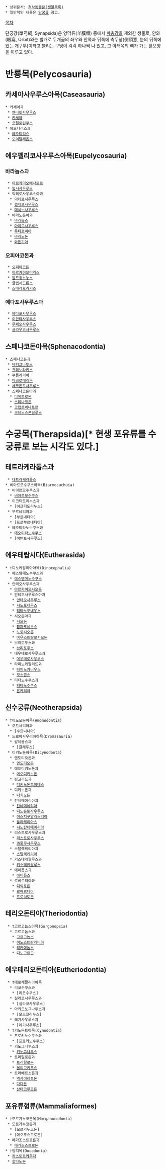  * 상위문서: [[척삭동물문(생물목록)]]
 * 일반적인 내용은 [[단궁류]] 참고.

[[목차]]

단궁강(單弓綱, Synapsida)은 양막류(羊膜類) 중에서 [[파충류|파충강]]을 제외한 생물로, 안와(眼窩, Orbit)와는 별개로 두개골의 좌우와 안쪽과 뒤쪽에 측두창(側頭窓, 눈의 뒤쪽에 있는 개구부)이라고 불리는 구멍이 각각 하나씩 나 있고, 그 아래쪽의 뼈가 가는 활모양을 이루고 있다.

= 반룡목(Pelycosauria) =
== 카세아사우루스아목(Caseasauria) ==
 * 카세아과
  * [[엔나토사우루스]]
  * [[카세아]]
  * [[코틸로린쿠스]]
 * 에오티리스과
  * [[에오티리스]]
  * [[오이달레옵스]]
== 에우펠리코사우루스아목(Eupelycosauria) ==
=== 바라놉스과 ===
  * [[아르카이오베나토르]]
  * [[압시사우루스]]
  * 믹테로사우루스아과
   * [[믹테로사우루스]]
   * [[헬레오사우루스]]
   * [[메세노사우루스]]
  * 바라노돈아과
   * [[바라놉스]]
   * [[아이로사우루스]]
   * [[루티로미아]]
   * [[바라노돈]]
   * [[와톤기아]]
=== 오피아코돈과 ===
  * [[오피아코돈]]
  * [[아르카이오티리스]]
  * [[발드위노누스]]
  * [[클렙시드롭스]]
  * [[스테레오라키스]]
=== 에다포사우루스과 ===
  * [[에다포사우루스]]
  * [[이안타사우루스]]
  * [[루페오사우루스]]
  * [[글라우코사우루스]]
== 스페나코돈아목(Sphenacodontia) ==
 * 스페나코돈과
  * [[바티그나투스]]
  * [[크테노라키스]]
  * [[쿠틀레리아]]
  * [[마크로메리온]]
  * [[세코돈토사우루스]]
  * 스페나코돈아과
   * [[디메트로돈]]
   * [[스페나코돈]]
   * [[크립토베나토르]]
   * [[크테노스폰딜루스]]

= 수궁목(Therapsida)[* 현생 포유류를 수궁류로 보는 시각도 있다.] =
== 테트라케라톱스과 ==
  * [[테트라케라톱스]]
 * 비아르모수쿠스아목(Biarmosuchuia)
  * 비아르모수쿠스과
   * [[비아르모수쿠스]]
  * 이크티도리누스과
   * [이크티도리누스]
  * 부르네티아과
   * [부르네티아]
   * [프로부르네티아]
  * 에오티타노수쿠스과
   * [[에오티타노수쿠스]]
   * [이반토사우루스]
== 에우테랍시다(Eutherasida) ==
 * †디노케팔리아아목(Dinocephalia)
  * 에스템메노수쿠스과
   * [[에스템메노수쿠스]]
  * 안테오사우루스과
   * [[아르카이오시오돈]]
   * 안테오사우루스아과
    * [[안테오사우루스]]
    * [[시노포네우스]]
    * [[티타노포네우스]]
   * 시오돈아과
    * [[시오돈]]
    * [[팜파포네우스]]
    * [[노토시오돈]]
    * [[아우스트랄로시오돈]]
   * 브리토푸스과
    * [[브리토푸스]]
   * 데우테로사우루스과
    * [[데우테로사우루스]]
   * 타피노케팔리드과
    * [[타피노카니우스]]
    * [[모스콥스]]
   * 티타노수쿠스과
    * [[티타노수쿠스]]
    * [[욘케리아]]
== 신수궁류(Neotherapsida) ==
 * †아노모돈아목(Amonodontia)
  * 오트세리아과
   * [수르니니아]
  * 드로마사우리아하목(Dromasauria)
   * 갈레옵스과
    * [갈레푸스]
  * 디키노돈하목(Dicynodonta)
   * 엔도티오돈과
    * [[엔도티오돈]]
   * 에오디키노돈과
    * [[에오디키노돈]]
   * 킹고리드과
    * [[디키노돈토이데스]]
   * 디키노돈과
    * [[디키노돈]]
   * 칸네메예리아과
    * [[칸네메예리아]]
    * [[디노돈토사우루스]]
    * [[이스치구알라스티아]]
    * [[플라케리아스]]
    * [[시노칸네메예리아]]
   * 리스트로사우루스과
    * [[리스트로사우루스]]
    * [[콰줄루사우루스]]
   * 스탈렉케리아과
    * [[스탈렉케리아]]
   * 키스테케팔루스과
    * [[키스테케팔루스]]
   * 에미돕스과
    * [[에미돕스]]
   * 로베르티아과
    * [[디익토돈]]
    * [[로베르티아]]
    * [[프로식토돈]]
== 테리오돈티아(Theriodontia) ==
  * †고르고놉스아목(Gorgonopsia)
   * 고르고놉스과
    * [[고르고놉스]]
    * [[이노스트란케비아]]
    * [[리카에놉스]]
    * [[디노고르곤]]
== 에우테리오돈티아(Eutheriodontia) ==
  * †테로케팔리아아목
   * 리코수쿠스과
    * [리코수쿠스] 
   * 실라코사우루스과
    * [실라코사우루스]
   * 아키드노그나투스과
    * [모스코리누스]
   * 레기사우루스과
    * [레기사우루스]
  * †키노돈트아목(Cynodontia)
   * 프로키노수쿠스과
    * [프로키노수쿠스]
   * 키노그나투스과
    * [[키노그나투스]]
   * 트리틸로돈과
    * [[트리틸로돈]]
    * [[올리고키푸스]]
   * 트라베르소돈과
    * [[엑사이레토돈]]
    * [[다다돈]]
    * [[산타크루조돈]]
== 포유류형류(Mammaliaformes) ==
 * †모르가누코돈목(Morganucodonta)
  * 모르가누코돈과
   * [모르가누코돈]
   * [에오조스트로돈]
  * 메가조스트로돈과
   * [[메가조스트로돈]]
 * †양치목(Docodonta)
  * [[카스토로카우다]]
  * [[할다노돈]]

